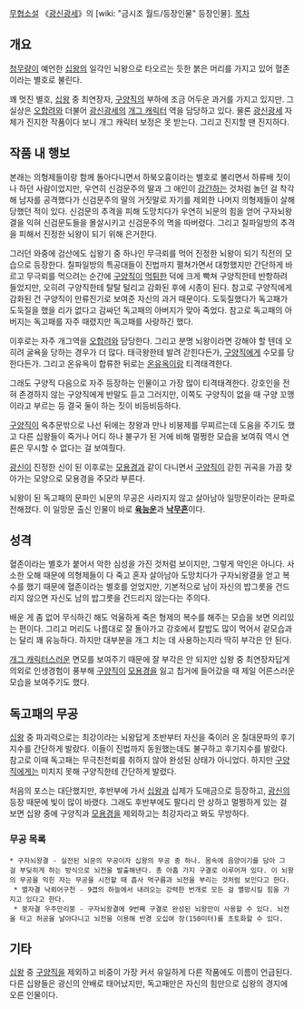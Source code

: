 [[무협소설]] 《[[광신광세]]》의 [wiki: "금시조 월드/등장인물" 등장인물].
[[목차]]
== 개요 ==
[[청무량]]이 예언한 [[십왕]]의 일각인 뇌왕으로 타오르는 듯한 붉은 머리를 가지고 있어 혈존이라는 별호로 불린다.

꽤 멋진 별호, [[십왕]] 중 최연장자, [[구양직]]의 부하에 조금 어두운 과거를 가지고 있지만. 그 실상은 [[오합려]]와 더불어 [[광신광세]]의 [[개그 캐릭터]] 역을 담당하고 있다. 물론 [[광신광세]] 자체가 진지한 작품이다 보니 개그 캐릭터 보정은 못 받는다. 그리고 진지할 땐 진지하다.

== 작품 내 행보 ==
본래는 의형제들이랑 함께 돌아다니면서 하북오흉이라는 별호로 불리면서 하류배 짓이나 하던 사람이었지만, 우연히 신검문주의 딸과 그 애인이 [[강간]]하는 것처럼 놀던 걸 착각해 남자를 공격했다가 신검문주의 딸의 거짓말로 자기를 제외한 나머지 의형제들이 살해당했던 적이 있다. 신검문의 추격을 피해 도망치다가 우연히 뇌문의 힘을 얻어 구자뇌왕결을 익혀 신검문도들을 몰살시키고 신검문주의 멱을 따버렸다. 그리고 칠파일방의 추격을 피해서 진정한 뇌왕이 되기 위해 은거한다. 

그러던 와중에 검산에도 십왕기 중 하나인 무극뢰를 먹어 진정한 뇌왕이 되기 직전의 모습으로 등장한다. 칠파일방의 특공대들이 진법까지 펼쳐가면서 대항했지만 간단하게 바르고 무극뢰를 먹으려는 순간에 [[구양직]]이 [[먹튀]]한 덕에 크게 빡쳐 구양직한테 반항하려 들었지만, 오히려 구양직한테 탈탈 털리고 감화된 후에 시종이 된다. 참고로 구양직에게 감화된 건 구양직이 만류진기로 보여준 자신의 과거 때문이다. 도둑질했다가 독고패가 도둑질을 했을 리가 없다고 감싸던 독고패의 아버지가 맞아 죽었다. 참고로 독고패의 아버지는 독고패를 자주 때렸지만 독고패를 사랑하긴 했다.

이후로는 자주 개그역을 [[오합려]]와 담당한다. 그리고 분명 뇌왕이라면 강해야 할 텐데 오히려 굴욕을 당하는 경우가 더 많다. 태극왕한테 발려 갇힌다든가, [[구양직]]에게 수모를 당한다든가. 그리고 온유옥이 합류한 뒤로는 [[온유옥]]이랑 티격태격한다.

그래도 구양직 다음으로 자주 등장하는 인물이고 가장 많이 티격태격한다. 강호인을 전혀 존경하지 않는 구양직에게 반말도 듣고 그러지만, 이쪽도 구양직이 없을 때 구양 꼬맹이라고 부르는 등 결국 둘이 하는 짓이 비등비등하다.

[[구양직]]이 옥추문밖으로 나선 뒤에는 창왕과 만나 비붕제를 무찌르는데 도움을 주기도 했고 다른 십왕들이 죽거나 어디 하나 불구가 된 거에 비해 멀쩡한 모습을 보여줘 역시 연륜은 무시할 수 없다는 걸 보여줬다.

[[광신]]이 진정한 신이 된 이후로는 [[모용경]]과 같이 다니면서 [[구양직]]이 갇힌 귀곡을 가끔 찾아가는 모양으로 모용경을 주모라 부른다.

뇌왕이 된 독고패의 문파인 뇌문의 무공은 사라지지 않고 살아남아 일망문이라는 문파로 전해졌다. 이 일망문 출신 인물이 바로 '''[[육능운]]'''과 '''[[낙무흔]]'''이다.

== 성격 ==
혈존이라는 별호가 붙어서 악한 심성을 가진 것처럼 보이지만, 그렇게 악인은 아니다. 사소한 오해 때문에 의형제들이 다 죽고 혼자 살아남아 도망치다가 구자뇌왕결을 얻고 복수를 했기 때문에 혈존이라는 별호를 얻었지만, 기본적으로 남이 자신의 밥그릇을 건드리지 않으면 자신도 남의 밥그릇을 건드리지 않는다는 주의다. 

배운 게 좀 없어 무식하긴 해도 억울하게 죽은 형제의 복수를 해주는 모습을 보면 의리있는 편이다. 그리고 머리도 나름대로 잘 돌아가고 강호에서 칼밥도 많이 먹어서 겉모습과는 달리 꽤 유능하다. 하지만 대부분을 개그 치는 데 사용하는지라 딱히 부각은 안 된다. 

[[개그 캐릭터]]스러운 면모를 보여주기 때문에 잘 부각은 안 되지만 십왕 중 최연장자답게 의외로 인생경험이 풍부해 [[구양직]]이 [[모용경]]을 잃고 칩거에 들어갔을 때 제일 어른스러운 모습을 보여주기도 했다.

== 독고패의 무공 ==
[[십왕]] 중 파괴력으로는 최강이라는 뇌왕답게 초반부터 자신을 죽이러 온 칠대문파의 후기지수를 간단하게 발랐다. 이들이 진법까지 동원했는데도 불구하고 후기지수를 발랐다. 참고로 이때 독고패는 무극친천뢰를 취하지 않아 완성된 상태가 아니었다. 하지만 [[구양직]]에게는 미치지 못해 구양직한테 간단하게 발렸다.

처음의 포스는 대단했지만, 후반부에 가서 [[십왕]]과 십제가 도매금으로 등장하고, [[광신]]의 등장 때문에 빛이 많이 바랬다. 그래도 후반부에도 팔다리 안 상하고 멀쩡하게 있는 걸 보면 십왕 중에 구양직과 [[모용경]]을 제외하고는 최강자라고 봐도 무방하다.

=== 무공 목록 ===
 * 구자뇌왕결 - 실전된 뇌문의 무공이자 십왕의 무공 중 하나. 몸속에 음양이기를 담아 그걸 부딪히게 하는 방식으로 뇌전을 발출해낸다. 총 아홉 가지 구결로 이루어져 있다. 이 뇌왕의 무공을 익힌 자는 무공을 시전할 때 흡사 먹구름과 뇌전을 부리는 것처럼 보인다고 한다.
  * 멸자결 낙뢰어구천 - 9겹의 하늘에서 내려오는 강력한 번개로 모든 걸 멸망시킬 힘을 가지고 있다고 한다.
  * 붕자결 우주만리붕 - 구자뇌왕결에 9번째 구결로 완성된 뇌왕만이 사용할 수 있다. 뇌전을 타고 허공을 날아다니고 뇌전을 이용해 반경 오십여 장(150미터)를 초토화할 수 있다.

== 기타 ==
[[십왕]] 중 [[구양직]]을 제외하고 비중이 가장 커서 유일하게 다른 작품에도 이름이 언급된다. 다른 십왕들은 광신의 안배로 태어났지만,  독고패만은 자신의 힘만으로 십왕의 경지에 오른 인물이다. 
